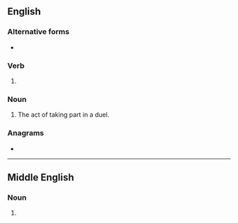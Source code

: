 ==English==

===Alternative forms===
* {{l|en|duelling}} {{qualifier|British}}

===Verb===
{{head|en|verb form}}

# {{present participle of|en|duel|nocat=1}}

===Noun===
{{en-noun}}

# The act of taking part in a duel.

===Anagrams===
* {{anagrams|en|a=degilnu|Legundi|eluding|indulge}}

----

==Middle English==

===Noun===
{{head|enm|noun}}

# {{alt form|enm|dwellynge}}